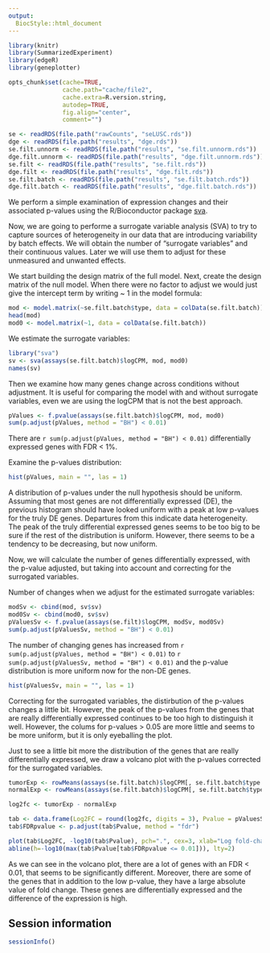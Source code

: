 ```yaml
---
output:
  BiocStyle::html_document
---
```



```r
library(knitr)
library(SummarizedExperiment)
library(edgeR)
library(geneplotter)

opts_chunk$set(cache=TRUE,
               cache.path="cache/file2",
               cache.extra=R.version.string,
               autodep=TRUE,
               fig.align="center",
               comment="")

se <- readRDS(file.path("rawCounts", "seLUSC.rds"))
dge <- readRDS(file.path("results", "dge.rds"))
se.filt.unnorm <- readRDS(file.path("results", "se.filt.unnorm.rds"))
dge.filt.unnorm <- readRDS(file.path("results", "dge.filt.unnorm.rds"))
se.filt <- readRDS(file.path("results", "se.filt.rds"))
dge.filt <- readRDS(file.path("results", "dge.filt.rds"))
se.filt.batch <- readRDS(file.path("results", "se.filt.batch.rds"))
dge.filt.batch <- readRDS(file.path("results", "dge.filt.batch.rds"))

```

We perform a simple examination of expression changes and their associated p-values
using the R/Bioconductor package [sva](http://bioconductor.org/packages/sva).

Now, we are going to performe a surrogate variable analysis (SVA) to try to capture sources of heterogeneity in our data that are introducing variability by batch effects. We will obtain the number of "surrogate variables" and their continuous values. Later we will use them to adjust for these unmeasured and unwanted effects.

We start building the design matrix of the full model. Next, create the design matrix of the null model. When there were no factor to adjust we would just give the intercept term by writing ~ 1 in the model formula:

```r
mod <- model.matrix(~se.filt.batch$type, data = colData(se.filt.batch))
head(mod)
mod0 <- model.matrix(~1, data = colData(se.filt.batch))
```

We estimate the surrogate variables:

```r
library("sva")
sv <- sva(assays(se.filt.batch)$logCPM, mod, mod0)
names(sv)
```

Then we examine how many genes change across conditions without adjustment. It is useful for comparing the model with and without surrogate variables, even we are using the logCPM that is not the best approach.

```r
pValues <- f.pvalue(assays(se.filt.batch)$logCPM, mod, mod0)
sum(p.adjust(pValues, method = "BH") < 0.01)
```

There are `r sum(p.adjust(pValues, method = "BH") < 0.01)` differentially expressed genes with FDR < 1%.

Examine the p-values distribution:

```r
hist(pValues, main = "", las = 1)
```

A distribution of p-values under the null hypothesis should be uniform. Assuming that most genes are not differentially expressed (DE), the previous histogram should have looked uniform with a peak at low p-values for the truly DE genes. Departures from this indicate data heterogeneity. The peak of the truly differential expressed genes seems to be too big to be sure if the rest of the distribution is uniform. However, there seems to be a tendency to be decreasing, but now uniform.

Now, we will calculate the number of genes differentially expressed, with the p-value adjusted, but taking into account and correcting for the surrogated variables.

Number of changes when we adjust for the estimated surrogate variables:

```r
modSv <- cbind(mod, sv$sv)
mod0Sv <- cbind(mod0, sv$sv)
pValuesSv <- f.pvalue(assays(se.filt)$logCPM, modSv, mod0Sv)
sum(p.adjust(pValuesSv, method = "BH") < 0.01)
```

The number of changing genes has increased from `r sum(p.adjust(pValues, method = "BH") < 0.01)` to `r sum(p.adjust(pValuesSv, method = "BH") < 0.01)` and the p-value distribution is more uniform now for the non-DE genes.

```r
hist(pValuesSv, main = "", las = 1)
```

Correcting for the surrogated variables, the distirbution of the p-values changes a little bit. However, the peak of the p-values from the genes that are really differentially expressed continues to be too high to distinguish it well. However, the colums for p-values > 0.05 are more little and seems to be more uniform, but it is only eyeballing the plot.

Just to see a little bit more the distribution of the genes that are really differentially expressed, we draw a volcano plot with the p-values corrected for the surrogated variables.

```r
tumorExp <- rowMeans(assays(se.filt.batch)$logCPM[, se.filt.batch$type == "tumor"])
normalExp <- rowMeans(assays(se.filt.batch)$logCPM[, se.filt.batch$type == "normal"])

log2fc <- tumorExp - normalExp

tab <- data.frame(Log2FC = round(log2fc, digits = 3), Pvalue = pValuesSv)
tab$FDRpvalue <- p.adjust(tab$Pvalue, method = "fdr")

plot(tab$Log2FC, -log10(tab$Pvalue), pch=".", cex=3, xlab="Log fold-change", ylab="Raw p-value", las=1)
abline(h=-log10(max(tab$Pvalue[tab$FDRpvalue <= 0.01])), lty=2)


```

As we can see in the volcano plot, there are a lot of genes with an FDR < 0.01, that seems to be significantly different. Moreover, there are some of the genes that in addition to the low p-value, they have a large absolute value of fold change. These genes are differentially expressed and the difference of the expression is high.


## Session information

```r
sessionInfo()
```